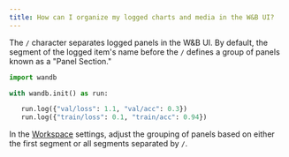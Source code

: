 ```yaml
---
title: How can I organize my logged charts and media in the W&B UI?
---
```


The `/` character separates logged panels in the W&B UI. By default, the segment of the logged item's name before the `/` defines a group of panels known as a "Panel Section."

```python
import wandb

with wandb.init() as run:

   run.log({"val/loss": 1.1, "val/acc": 0.3})
   run.log({"train/loss": 0.1, "train/acc": 0.94})
```

In the [Workspace](/models/track/project-page/#workspace-tab) settings, adjust the grouping of panels based on either the first segment or all segments separated by `/`.
